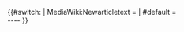 {{#switch: {{{caller|}}}
| MediaWiki:Newarticletext = 
| #default = 
<br style="clear: both;" />
----
}}{{fmbox
| type  = system
| id    = anontalkpagetext
| image = [[File:User-info.svg|40px]]
| style = margin-top: 1em; font-size: 90%;
| text  = <div>
这是一个匿名用户的对话页，该用户并未建立帐号，您可以利用本页来与其联络。该[[IP地址|IP地址]]可能由几名用户共同分享，如果您是一名匿名用户并认为本页上的评语与您无关，请[[Special:Userlogin|创建新帐号或登录]]以避免在未来与其他匿名用户混淆。<br />{{anontools|{{PAGENAME}}}}
</div>
}}
